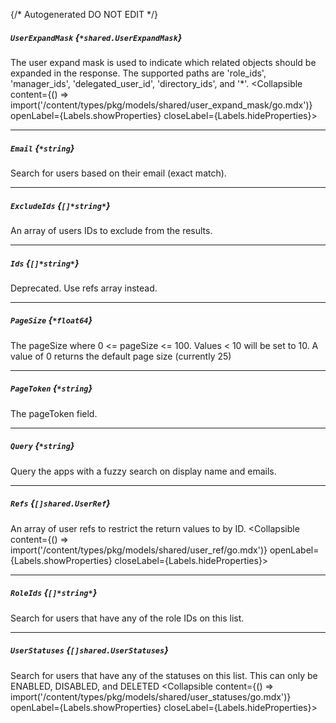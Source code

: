 {/* Autogenerated DO NOT EDIT  */}

##### `UserExpandMask` *{`*shared.UserExpandMask`}*
The user expand mask is used to indicate which related objects should be expanded in the response.
 The supported paths are 'role_ids', 'manager_ids', 'delegated_user_id', 'directory_ids', and '\*'.
<Collapsible content={() => import('/content/types/pkg/models/shared/user_expand_mask/go.mdx')} openLabel={Labels.showProperties} closeLabel={Labels.hideProperties}>
</Collapsible>

---
##### `Email` *{`*string`}*
Search for users based on their email (exact match).

---
##### `ExcludeIds` *{`[]*string*`}*
An array of users IDs to exclude from the results.

---
##### `Ids` *{`[]*string*`}*
Deprecated. Use refs array instead.

---
##### `PageSize` *{`*float64`}*
The pageSize where 0 \<\= pageSize \<\= 100. Values \< 10 will be set to 10. A value of 0 returns the default page size (currently 25)

---
##### `PageToken` *{`*string`}*
The pageToken field.

---
##### `Query` *{`*string`}*
Query the apps with a fuzzy search on display name and emails.

---
##### `Refs` *{`[]shared.UserRef`}*
An array of user refs to restrict the return values to by ID.
<Collapsible content={() => import('/content/types/pkg/models/shared/user_ref/go.mdx')} openLabel={Labels.showProperties} closeLabel={Labels.hideProperties}>
</Collapsible>

---
##### `RoleIds` *{`[]*string*`}*
Search for users that have any of the role IDs on this list.

---
##### `UserStatuses` *{`[]shared.UserStatuses`}*
Search for users that have any of the statuses on this list. This can only be ENABLED, DISABLED, and DELETED
<Collapsible content={() => import('/content/types/pkg/models/shared/user_statuses/go.mdx')} openLabel={Labels.showProperties} closeLabel={Labels.hideProperties}>
</Collapsible>


